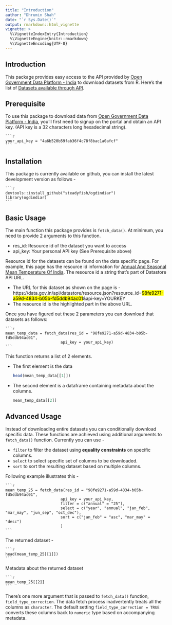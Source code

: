 ```yaml
---
title: "Introduction"
author: "Dhrumin Shah"
date: "`r Sys.Date()`"
output: rmarkdown::html_vignette
vignette: >
  %\VignetteIndexEntry{Introduction}
  %\VignetteEngine{knitr::rmarkdown}
  %\VignetteEncoding{UTF-8}
---
```


## Introduction

This package provides easy access to the API provided by [Open Government Data Platform - India](https://data.gov.in) to download datasets from R. Here's the list of [Datasets available through API](https://data.gov.in/catalogs#path=is_api/1).

## Prerequisite

To use this package to download data from [Open Government Data Platform - India](https://data.gov.in), you'll first need to signup on the portal and obtain an API key. (API key is a 32 characters long hexadecimal string).

    ```r
    your_api_key = "4a6b520b59fab36f4c78f8bac1a0afcf"
    ```

## Installation

This package is currently available on github, you can install the latest development version as follows -

    ```r
    devtools::install_github("steadyfish/ogdindiar")
    library(ogdindiar)
    ```

## Basic Usage

The main function this package provides is `fetch_data()`. At minimum, you need to provide 2 arguments to this function.

* res_id: Resource id of the dataset you want to access
* api_key: Your personal API key (See Prerequisite above)

Resource id for the datasets can be found on the data specific page. For example, this page has the resource id information for [Annual And Seasonal Mean Temperature Of India](https://data.gov.in/resources/annual-and-seasonal-mean-temperature-india/api). The resource id a string that's part of Datastore API URL. 

* The URL for this dataset as shown on the page is - https://data.gov.in/api/datastore/resource.json?resource_id=<mark>98fe9271-a59d-4834-b05b-fd5ddb94ac01</mark>&api-key=YOURKEY 
* The resource id is the highlighted part in the above URL.

Once you have figured out these 2 parameters you can download that datasets as follows: 

    ```r
    mean_temp_data = fetch_data(res_id = "98fe9271-a59d-4834-b05b-fd5ddb94ac01",
                            api_key = your_api_key)
    ```

This function returns a list of 2 elements.

* The first element is the data

    ```r
    head(mean_temp_data[[1]])
    ```

* The second element is a dataframe containing metadata about the columns.

    ```r
    mean_temp_data[[2]]
    ```

## Advanced Usage

Instead of downloading entire datasets you can conditionally download specific data. These functions are achieved using additional arguments to `fetch_data()` function. Currently you can use -

* `filter` to filter the dataset using __equality constraints__ on specific columns.
* `select` to select specific set of columns to be downloaded.
* `sort` to sort the resulting dataset based on multiple columns.

Following example illustrates this -

    ```r
    mean_temp_25 = fetch_data(res_id = "98fe9271-a59d-4834-b05b-fd5ddb94ac01",
                            api_key = your_api_key,
                            filter = c("annual" = "25"),
                            select = c("year", "annual", "jan_feb", "mar_may", "jun_sep", "oct_dec"),
                            sort = c("jan_feb" = "asc", "mar_may" = "desc")
                            )
    ```

The returned dataset -

    ```r
    head(mean_temp_25[[1]])
    ```

Metadata about the returned dataset

    ```r
    mean_temp_25[[2]]
    ```

There's one more argument that is passed to `fetch_data()` function, `field_type_correction`. The data fetch process inadvertently treats all the columns as `character`. The default setting `field_type_correction = TRUE` converts these columns back to `numeric` type based on accompanying metadata.

